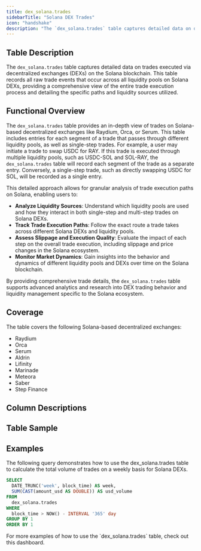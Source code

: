 ```yaml
---
title: dex_solana.trades
sidebarTitle: "Solana DEX Trades"
icon: "handshake"
description: "The `dex_solana.trades` table captures detailed data on decentralized exchange (DEX) trades on the Solana blockchain, recording all raw trade events across various protocols."
---
```


## Table Description

The `dex_solana.trades` table captures detailed data on trades executed via decentralized exchanges (DEXs) on the Solana blockchain. This table records all raw trade events that occur across all liquidity pools on Solana DEXs, providing a comprehensive view of the entire trade execution process and detailing the specific paths and liquidity sources utilized.

## Functional Overview

The `dex_solana.trades` table provides an in-depth view of trades on Solana-based decentralized exchanges like Raydium, Orca, or Serum. This table includes entries for each segment of a trade that passes through different liquidity pools, as well as single-step trades. For example, a user may initiate a trade to swap USDC for RAY. If this trade is executed through multiple liquidity pools, such as USDC-SOL and SOL-RAY, the `dex_solana.trades` table will record each segment of the trade as a separate entry. Conversely, a single-step trade, such as directly swapping USDC for SOL, will be recorded as a single entry.

This detailed approach allows for granular analysis of trade execution paths on Solana, enabling users to:

- **Analyze Liquidity Sources**: Understand which liquidity pools are used and how they interact in both single-step and multi-step trades on Solana DEXs.
- **Track Trade Execution Paths**: Follow the exact route a trade takes across different Solana DEXs and liquidity pools.
- **Assess Slippage and Execution Quality**: Evaluate the impact of each step on the overall trade execution, including slippage and price changes in the Solana ecosystem.
- **Monitor Market Dynamics**: Gain insights into the behavior and dynamics of different liquidity pools and DEXs over time on the Solana blockchain.

By providing comprehensive trade details, the `dex_solana.trades` table supports advanced analytics and research into DEX trading behavior and liquidity management specific to the Solana ecosystem.

## Coverage

The table covers the following Solana-based decentralized exchanges:

- Raydium
- Orca
- Serum
- Aldrin
- Lifinity
- Marinade
- Meteora
- Saber
- Step Finance

## Column Descriptions


<ColumnDescriptions tableSchema="dex_solana" tableName="trades" />

## Table Sample


<TableSample tableSchema="dex_solana" tableName="trades" />

## Examples

The following query demonstrates how to use the dex_solana.trades table to calculate the total volume of trades on a weekly basis for Solana DEXs.

```sql
SELECT
  DATE_TRUNC('week', block_time) AS week,
  SUM(CAST(amount_usd AS DOUBLE)) AS usd_volume
FROM
  dex_solana.trades
WHERE
  block_time > NOW() - INTERVAL '365' day
GROUP BY 1
ORDER BY 1
```

<CardGroup cols={1}>
  <Card title="Solana DEX Dashboard" icon="chart-waterfall" href="https://dune.com/hagaetc/solana-dex-metrics">
    For more examples of how to use the `dex_solana.trades` table, check out this dashboard.
  </Card>
</CardGroup>

